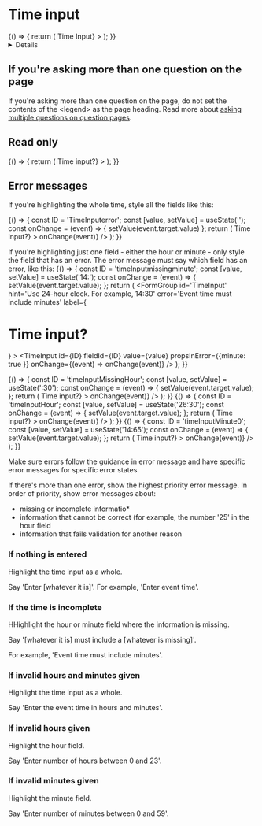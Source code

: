 <!-- Global imports -->

<!-- Local imports -->

<Meta id='D-TimeInput' title='Time input' component={TimeInput} />

# Time input

<Canvas withToolbar>
  <Story name='TimeInput'>
    {() => {
      return (
        <FormGroup
          id='timeInput'
          hint='Use 24-hour clock. For example, 14:30'
          label={<h1 className='govuk-heading-l'>Time Input</h1>}
        >
          <TimeInput id='timeInput' fieldId='timeInput' />
        </FormGroup>
      );
    }}
  </Story>
</Canvas>

<Details summary='Properties' className='no-indent'>
  <ArgsTable of={TimeInput} />
</Details>

## If you're asking more than one question on the page

If you're asking more than one question on the page, do not set the contents of the <legend\> as the page heading. Read more about [asking multiple questions on question pages].

<Canvas>
  <Story name='Standard'>
    <FormGroup
      id='standard'
      label='Time input'
      hint='Use 24-hour clock. For example, 14:30'
    >
      <TimeInput id='standard' fieldId='standard' />
    </FormGroup>
  </Story>
</Canvas>

## Read only

<Canvas>
  <Story name='timeInputReadOnly'>
    {() => {
      return (
        <FormGroup
          id='timeInput'
          label={<h1 className='govuk-heading-l'>Time input?</h1>}
        >
          <TimeInput
            id='timeInputreadonly'
            fieldId='timeInputreadonly'
            value={'14:30'}
            readonly
          />
        </FormGroup>
      );
    }}
  </Story>
</Canvas>

## Error messages

If you're highlighting the whole time, style all the fields like this:

<Canvas>
  <Story name='TimeInputError'>
    {() => {
      const ID = 'TimeInputerror';
      const [value, setValue] = useState('');
      const onChange = (event) => {
     setValue(event.target.value)
      };
      return (
        <FormGroup
          id='timeInput'
          hint='Use 24-hour clock. For example, 14:30'
          error='Enter a valid time'
          label={<h1 className='govuk-heading-l'>Time input?</h1>}
        >
          <TimeInput
            id={ID}
            fieldId={ID}
            value={value}
            propsInError={{ hour: true, minute: true }}
            onChange={(event) => onChange(event)}
          />
        </FormGroup>
      );
    }}
  </Story>
</Canvas>

If you're highlighting just one field - either the hour or minute - only style the field that has an error. The error message must say which field has an error, like this:
<Canvas>
  <Story name='timeInputMissingMinute'>
    {() => {
      const ID = 'timeInputmissingminute';
      const [value, setValue] = useState('14:');
      const onChange = (event) => {
       setValue(event.target.value);
      };
      return (
        <FormGroup
          id='TimeInput'
          hint='Use 24-hour clock. For example, 14:30'
          error='Event time must include minutes'
          label={<h1 className='govuk-heading-l'>Time input?</h1>}
        >
          <TimeInput
            id={ID}
            fieldId={ID}
            value={value}
            propsInError={{minute: true }}
            onChange={(event) => onChange(event)}
          />
        </FormGroup>
      );
    }}
  </Story>
</Canvas>

<Canvas>
  <Story name='timeInputMissingHour'>
    {() => {
      const ID = 'timeInputMissingHour';
      const [value, setValue] = useState(':30');
      const onChange = (event) => {
       setValue(event.target.value);
      };
      return (
        <FormGroup
          id='TimeInput'
          hint='Use 24-hour clock. For example, 14:30'
          error='Event time must include hours'
          label={<h1 className='govuk-heading-l'>Time input?</h1>}
        >
          <TimeInput
            id={ID}
            fieldId={ID}
            value={value}
            propsInError={{ hour: true }}
            onChange={(event) => onChange(event)}
          />
        </FormGroup>
      );
    }}
  </Story>
</Canvas>

<Canvas>
  <Story name='timeInputHour'>
    {() => {
      const ID = 'timeInputHour';
      const [value, setValue] = useState('26:30');
      const onChange = (event) => {
       setValue(event.target.value);
      };
      return (
        <FormGroup
          id='TimeInput'
          hint='Use 24-hour clock. For example, 14:30'
          error='Enter number of hours between 0 and 23'
          label={<h1 className='govuk-heading-l'>Time input?</h1>}
        >
          <TimeInput
            id={ID}
            fieldId={ID}
            value={value}
            propsInError={{ hour: true }}
            onChange={(event) => onChange(event)}
          />
        </FormGroup>
      );
    }}
  </Story>
</Canvas>

<Canvas>
  <Story name='timeInputMinute0'>
    {() => {
      const ID = 'timeInputMinute0';
      const [value, setValue] = useState('14:65');
      const onChange = (event) => {
       setValue(event.target.value);
      };
      return (
        <FormGroup
          id='TimeInput'
          hint='Use 24-hour clock. For example, 14:30'
          error='Enter number of minutes between 0 and 59'
          label={<h1 className='govuk-heading-l'>Time input?</h1>}
        >
          <TimeInput
            id={ID}
            fieldId={ID}
            value={value}
            propsInError={{ minute: true }}
            onChange={(event) => onChange(event)}
          />
        </FormGroup>
      );
    }}
  </Story>
</Canvas>




Make sure errors follow the guidance in error message and have specific error messages for specific error states.

If there's more than one error, show the highest priority error message. In order of priority, show error messages about:

- missing or incomplete informatio*
- information that cannot be correct (for example, the number '25' in the hour field
- information that fails validation for another reason

### If nothing is entered

Highlight the time input as a whole.

Say 'Enter [whatever it is]'. For example, 'Enter event time'.

### If the time is incomplete

HHighlight the hour or minute field where the information is missing.

Say '[whatever it is] must include a [whatever is missing]'.

For example, 'Event time must include minutes'.

### If invalid hours and minutes given

Highlight the time input as a whole.

Say 'Enter the event time in hours and minutes'.

### If invalid hours given

Highlight the hour field.

Say 'Enter number of hours between 0 and 23'.

### If invalid minutes given

Highlight the minute field.

Say 'Enter number of minutes between 0 and 59'.


[ask users for times]: https://design-system.service.gov.uk/patterns/times/
[why and how to set legends as headings]: https://design-system.service.gov.uk/get-started/labels-legends-headings/
[asking multiple questions on question pages]: https://design-system.service.gov.uk/patterns/question-pages/#asking-multiple-questions-on-a-page
[error message]: https://design-system.service.gov.uk/components/error-message/